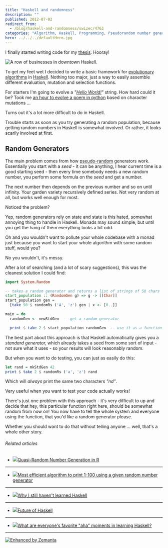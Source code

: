 ```yaml
---
title: "Haskell and randomness"
description: ""
published: 2012-07-02
redirect_from:
  - /blog/haskell-and-randomness/swizec/4763
categories: "Algorithm, Haskell, Programming, Pseudorandom number generator, Pseudorandom Numbers, Random number generation, Uncategorized"
hero: ../../../defaultHero.jpg
---
```


I finally started writing code for my [thesis](http://swizec.github.com/Le-Thesis/). Hooray!

![A row of businesses in downtown Haskell.](https://upload.wikimedia.org/wikipedia/en/thumb/8/89/Haskell_wiki.JPG/300px-Haskell_wiki.JPG "A row of businesses in downtown Haskell.")

To get my feet wet I decided to write a basic framework for [evolutionary algorithms](http://en.wikipedia.org/wiki/Evolutionary_algorithm "Evolutionary algorithm") in [Haskell](http://haskell.org "Haskell (programming language)"). Nothing too major, just a way to easily assemble different evaluation, mutation and selection functions.

For starters I'm going to evolve a _"[Hello World!](http://en.wikipedia.org/wiki/Hello_world_program "Hello world program")"_ string. How hard could it be? Took me [an hour to evolve a poem in python](https://swizec.com/blog/evolving-a-poem-with-an-hour-of-python-hacking/) based on character mutations ...

Turns out it's a lot more difficult to do in Haskell.

Trouble starts as soon as you try generating a random population, because getting random numbers in Haskell is somewhat involved. Or rather, it looks scarily involved at first.

## Random Generators

The main problem comes from how [pseudo-random](http://en.wikipedia.org/wiki/Pseudorandom_number_generator "Pseudorandom number generator") generators work. Essentially you start with a _seed_ - it can be anything, I hear current time is a good starting seed - then every time somebody needs a new random number, you perform some formula on the _seed_ and get a number.

The next number then depends on the previous number and so on until infinity. Your garden variety recursively defined series. Not very random at all, but works well enough for most.

Noticed the problem?

Yep, random generators rely on state and state is this hated, somewhat annoying thing to handle in Haskell. Monads may sound simple, but until you get the hang of them everything looks a bit odd.

Oh and you wouldn't want to pollute your whole codebase with a monad just because you want to start your whole algorithm with some random stuff, would you?

No you wouldn't, it's messy.

After a lot of searching (and a lot of scary suggestions), this was the cleanest solution I could find:

```haskell
import System.Random

-- takes a random generator and returns a list of strings of 50 chars
start_population :: (RandomGen g) => g -> [[Char]]
start_population gen =
  [take 50 $ randomRs ('A', 'z') gen | x <- [0..]]

main = do
  randomGen <- newStdGen  -- get a random generator

  print $ take 2 $ start_population randomGen  -- use it as a function argument
```

The best part about this approach is that Haskell automatically gives you a _standard generator,_ which already takes a seed from some sort of input - not sure what it uses - so your results will look reasonably random.

But when you want to do testing, you can just as easily do this:

```haskell
let rand = mkStdGen 42
print $ take 2 $ randomRs ('a', 'z') rand
```

Which will _always_ print the same two characters _"nd"_.

Very useful when you want to test your code actually works!

There's just one problem with this approach - it's very difficult to up and decide that hey, this particular function right here, should be somewhat random from now on! You now have to tell the whole system and everyone using the function, that you'd like a random generator please.

Whether you should want to do that without telling anyone ... well, that's a whole other story.

###### Related articles

- [![](https://i.zemanta.com/noimg_05_80_80.jpg)](http://www.r-bloggers.com/quasi-random-number-generation-in-r/)[Quasi-Random Number Generation in R](http://www.r-bloggers.com/quasi-random-number-generation-in-r/)

---

- [![](https://i.zemanta.com/noimg_10_80_80.jpg)](http://cs.stackexchange.com/questions/2576/most-efficient-algorithm-to-print-1-100-using-a-given-random-number-generator)[Most efficient algorithm to print 1-100 using a given random number generator](http://cs.stackexchange.com/questions/2576/most-efficient-algorithm-to-print-1-100-using-a-given-random-number-generator)

---

- [![](https://i.zemanta.com/94978044_80_80.jpg)](https://swizec.com/blog/why-i-still-havent-learned-haskell/)[Why I still haven't learned Haskell](https://swizec.com/blog/why-i-still-havent-learned-haskell/swizec/4663)

---

- [![](https://i.zemanta.com/noimg_16_80_80.jpg)](http://www.haskell.org/haskellwiki/index.php?title=Future_of_Haskell&diff=46219&oldid=prev)[Future of Haskell](http://www.haskell.org/haskellwiki/index.php?title=Future_of_Haskell&diff=46219&oldid=prev)

---

- [![](https://i.zemanta.com/noimg_20_80_80.jpg)](http://www.reddit.com/r/haskell/comments/vi425/what_are_everyones_favorite_aha_moments_in/)[What are everyone's favorite "aha" moments in learning Haskell?](http://www.reddit.com/r/haskell/comments/vi425/what_are_everyones_favorite_aha_moments_in/)

---

[![Enhanced by Zemanta](https://img.zemanta.com/zemified_e.png?x-id=59e72f89-c756-45f4-96c1-5afa691394af)](http://www.zemanta.com/?px "Enhanced by Zemanta")
